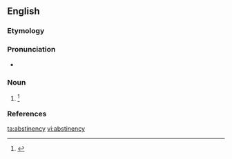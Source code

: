 ==English==

===Etymology===
{{suffix|abstinence|y}}

===Pronunciation===
* {{a|US}} {{IPA|/æb.stə.nn̩.si/}}

===Noun===
{{en-noun|-}}

# {{context|rare|lang=en}} {{alternate form of |abstinence}}{{defdate|First attested in the late 16<sup>th</sup> century.}}<ref name=SOED>{{reference-book | last =| first = | authorlink =  | coauthors =  | editor =Brown, Lesley  | others =  | title = The Shorter Oxford English Dictionary | origdate =  | origyear = 1933| origmonth =  | url =  | format =  | accessdate =  | accessyear =  | accessmonth =  | edition = 5th | date =  | year =2003| month =  | publisher =Oxford University Press  | location =Oxford, UK | language =  | id =  | doi = | isbn =978-0-19-860575-7 | lccn = | ol = | pages =10| chapter =  | chapterurl =  | quote =}}</ref>

===References===
<references/>

[[ta:abstinency]]
[[vi:abstinency]]